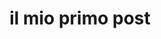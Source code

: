 ---
title: il mio primo post
slug: first-post
description: post di come si inizia un file mdx
data: 23-08-2020
featureImage: cane.jpg
---